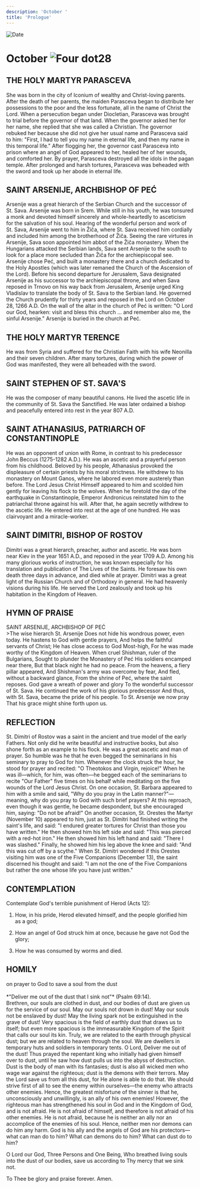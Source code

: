 ```yaml
---
description: 'October '
title: 'Prologue'
---
```


<RunningHead />
<Image src="/title-imprint.png" height={68} width={50} alt="Date" className="title-imprint"/>

# <div id="date">October <Image className="four-dot" src="/four-dot.png" height={15} width={15} alt="Four dot" />28</div>

## THE HOLY MARTYR PARASCEVA

She was born in the city of Iconium of wealthy and Christ-loving parents. After the death of her parents, the maiden Parasceva began to distribute her possessions to the poor and the less fortunate, all in the name of Christ the Lord. When a persecution began under Diocletian, Parasceva was brought to trial before the governor of that land. When the governor asked her for her name, she replied that she was called a Christian. The governor rebuked her because she did not give her usual name and Parasceva said to him: "First, I had to tell you my name in eternal life, and then my name in this temporal life." After flogging her, the governor cast Parasceva into prison where an angel of God appeared to her, healed her of her wounds, and comforted her. By prayer, Parasceva destroyed all the idols in the pagan temple. After prolonged and harsh tortures, Parasceva was beheaded with the sword and took up her abode in eternal life.

## SAINT ARSENIJE, ARCHBISHOP OF PEĆ

Arsenije was a great hierarch of the Serbian Church and the successor of St. Sava. Arsenije was born in Srem.  While still in his youth, he was tonsured a monk and devoted himself sincerely and whole-heartedly to asceticism for the salvation of his soul. Hearing of the wonderful person and work of St. Sava, Arsenije went to him in Žiča, where St. Sava received him cordially and included him among the brotherhood of Žiča. Seeing the rare virtures in Arsenije, Sava soon appointed him abbot of the Žiča monastery. When the Hungarians attacked the Serbian lands, Sava sent Arsenije to the south to look for a place more secluded than Žiča for the archiepiscopal see. Arsenije chose Peć, and built a monastery there and a church dedicated to the Holy Apostles (which was later remaned the Church of the Ascension of the Lord). Before his second departure for Jerusalem, Sava designated Arsenije as his successor to the archiepiscopal throne, and when Sava reposed in Trnovo on his way back from Jerusalem, Arsenije urged King Vladislav to translate the body of St. Sava to the Serbian land. He governed the Church prudently for thirty years and reposed in the Lord on October 28, 1266 A.D. On the wall of the altar in the church of Peć is written: "O Lord our God, hearken: visit and bless this church ... and remember also me, the sinful Arsenije." Arsenije is buried in the church at Peć.

## THE HOLY MARTYR TERENCE

He was from Syria and suffered for the Christian Faith with his wife Neonilla and their seven children. After many tortures, during which the power of God was manifested, they were all beheaded with the sword.

## SAINT STEPHEN OF ST. SAVA'S

He was the composer of many beautiful canons. He lived the ascetic life in the community of St. Sava the Sanctified. He was later ordained a bishop and peacefully entered into rest in the year 807 A.D.

## SAINT ATHANASIUS, PATRIARCH OF CONSTANTINOPLE

He was an opponent of union with Rome, in contrast to his predecessor John Beccus (1275-1282 A.D.). He was an ascetic and a prayerful person from his childhood. Beloved by his people, Athanasius provoked the displeasure of certain priests by his moral strictness. He withdrew to his monastery on Mount Ganos, where he labored even more austerely than before. The Lord Jesus Christ Himself appeared to him and scolded him gently for leaving his flock to the wolves. When he foretold the day of the earthquake in Constantinople, Emperor Andronicus reinstated him to the patriarchal throne against his will. After that, he again secretly withdrew to the ascetic life. He entered into rest at the age of one hundred. He was clairvoyant and a miracle-worker.

## SAINT DIMITRI, BISHOP OF ROSTOV

Dimitri was a great hierarch, preacher, author and ascetic. He was born near Kiev in the year 1651 A.D., and reposed in the year 1709 A.D. Among his many glorious works of instruction, he was known especially for his translation and publication of The Lives of the Saints. He foresaw his own death three days in advance, and died while at prayer. Dimitri was a great light of the Russian Church and of Orthodoxy in general. He had heavenly visions during his life. He served the Lord zealously and took up his habitation in the Kingdom of Heaven.


## HYMN OF PRAISE
<div style={{textAlign:'center', color:'crimson', fontWeight:'bold'}}>
SAINT ARSENIJE, ARCHBISHOP OF PEĆ
</div>
>The wise hierarch St. Arsenije  
Does not hide his wondrous power, even today.  
He hastens to God with gentle prayers,  
And helps the faithful servants of Christ;  
He has close access to God Most-high,  
For he was made worthy of the Kingdom of Heaven.  
When cruel Shishman, ruler of the Bulgarians,  
Sought to plunder the Monastery of Peć  
His soldiers encamped near there,  
But that black night he had no peace.  
From the heavens, a fiery pillar appeared,  
And Shishman's army was overcome by fear,  
And fled, without a backward glance,  
From the shrine of Peć, where the saint reposes.  
God gave a wreath of power and glory  
To the wonderful successor of St. Sava.  
He continued the work of his glorious predecessor  
And thus, with St. Sava, became the pride of his people.  
To St. Arsenije we now pray  
That his grace might shine forth upon us.  


## REFLECTION

St. Dimitri of Rostov was a saint in the ancient and true model of the early Fathers. Not only did he write beautiful and instructive books, but also shone forth as an example to his flock. He was a great ascetic and man of prayer. So humble was he that he even begged the seminarians in his seminary to pray to God for him. Whenever the clock struck the hour, he stood for prayer and recited: "O Theotokos and Virgin, rejoice!" When he was ill—which, for him, was often—he begged each of the seminarians to recite "Our Father" five times on his behalf while meditating on the five wounds of the Lord Jesus Christ. On one occasion, St. Barbara appeared to him with a smile and said, "Why do you pray in the Latin manner?"—meaning, why do you pray to God with such brief prayers? At this reproach, even though it was gentle, he became despondent, but she encouraged him, saying: "Do not be afraid!" On another occasion, St. Orestes the Martyr (November 10) appeared to him, just as St. Dimitri had finished writing the saint's life, and said: "I endured greater tortures for Christ than those you have written." He then showed him his left side and said: "This was pierced with a red-hot iron." He then showed him his left hand and said: "There I was slashed." Finally, he showed him his leg above the knee and said: "And this was cut off by a scythe." When St. Dimitri wondered if this Orestes visiting him was one of the Five Companions (December 13), the saint discerned his thought and said: "I am not the one of the Five Companions but rather the one whose life you have just written."

## CONTEMPLATION

Contemplate God's terrible punishment of Herod (Acts 12):

1. How, in his pride, Herod elevated himself, and the people glorified him as a god;

2. How an angel of God struck him at once, because he gave not God the glory;

3. How he was consumed by worms and died.


## HOMILY
<div style={{textAlign:'center', color:'crimson', fontWeight:'bold'}}>
on prayer to God to save a soul from the dust
</div>
<br />
<div style={{textAlign:'right'}}>
*"Deliver me out of the dust that I sink not"* (Psalm 69:14).
</div>
Brethren, our souls are clothed in dust, and our bodies of dust are given us for the service of our soul. May our souls not drown in dust! May our souls not be enslaved by dust! May the living spark not be extinguished in the grave of dust! Very spacious is the field of earthly dust that draws us to itself; but even more spacious is the immeasurable Kingdom of the Spirit that calls our soul its kin. Truly, we are related to the earth through physical dust; but we are related to heaven through the soul. We are dwellers in temporary huts and soldiers in temporary tents. O Lord, Deliver me out of the dust! Thus prayed the repentant king who initially had given himself over to dust, until he saw how dust pulls us into the abyss of destruction. Dust is the body of man with its fantasies; dust is also all wicked men who wage war against the righteous; dust is the demons with their terrors. May the Lord save us from all this dust, for He alone is able to do that. We should strive first of all to see the enemy within ourselves—the enemy who attracts other enemies. Hence, the greatest misfortune of the sinner is that he, unconsciously and unwillingly, is an ally of his own enemies! However, the righteous man has strengthened his soul in God and in the Kingdom of God, and is not afraid. He is not afraid of himself, and therefore is not afraid of his other enemies. He is not afraid, because he is neither an ally nor an accomplice of the enemies of his soul. Hence, neither men nor demons can do him any harm. God is his ally and the angels of God are his protectors—what can man do to him? What can demons do to him? What can dust do to him? 

O Lord our God, Three Persons and One Being, Who breathed living souls into the dust of our bodies, save us according to Thy mercy that we sink not.

To Thee be glory and praise forever. Amen.